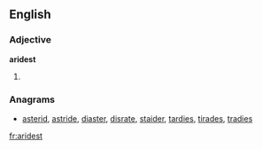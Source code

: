 ==English==

===Adjective===
'''aridest'''

# {{en-superlative of|arid}}

===Anagrams===
* [[asterid#English|asterid]], [[astride#English|astride]], [[diaster#English|diaster]], [[disrate#English|disrate]], [[staider#English|staider]], [[tardies#English|tardies]], [[tirades#English|tirades]], [[tradies#English|tradies]]

[[fr:aridest]]